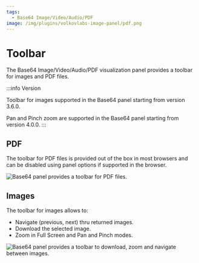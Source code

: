 ```yaml
---
tags:
  - Base64 Image/Video/Audio/PDF
image: /img/plugins/volkovlabs-image-panel/pdf.png
---
```



# Toolbar

The Base64 Image/Video/Audio/PDF visualization panel provides a toolbar for images and PDF files.

:::info Version

Toolbar for images supported in the Base64 panel starting from version 3.6.0.

Pan and Pinch zoom are supported in the Base64 panel starting from version 4.0.0.
:::

## PDF

The toolbar for PDF files is provided out of the box in most browsers and can be disabled using panel options if supported in the browser.

<Image
  title="Base64 panel provides a toolbar for PDF files."
  src="/img/plugins/volkovlabs-image-panel/pdf.png"
/>

## Images

The toolbar for images allows to:

- Navigate (previous, next) thru returned images.
- Download the selected image.
- Zoom in Full Screen and Pan and Pinch modes.

<Image
  title="Base64 panel provides a toolbar to download, zoom and navigate between images."
  src="/img/plugins/volkovlabs-image-panel/zoom.png"
/>

